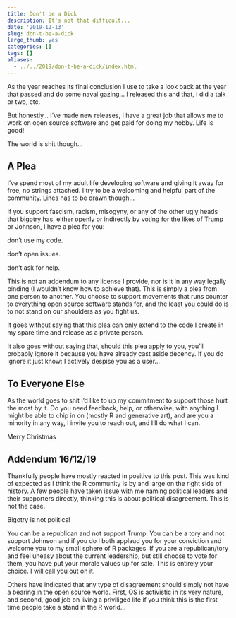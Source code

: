 ```yaml
---
title: Don't be a Dick
description: It's not that difficult...
date: '2019-12-13'
slug: don-t-be-a-dick
large_thumb: yes
categories: []
tags: []
aliases: 
  - ../../2019/don-t-be-a-dick/index.html
---
```


As the year reaches its final conclusion I use to take a look back at the year that passed and do some naval gazing... I released this and that, I did a talk or two, etc.

But honestly... I've made new releases, I have a great job that allows me to work on open source software and get paid for doing my hobby. Life is good!

The world is shit though...

## A Plea

I've spend most of my adult life developing software and giving it away for free, no strings attached. I try to be a welcoming and helpful part of the community. Lines has to be drawn though...

If you support fascism, racism, misogyny, or any of the other ugly heads that bigotry has, either openly or indirectly by voting for the likes of Trump or Johnson, I have a plea for you:

don't use my code.

don't open issues.

don't ask for help.

This is not an addendum to any license I provide, nor is it in any way legally binding (I wouldn't know how to achieve that). This is simply a plea from one person to another. You choose to support movements that runs counter to everything open source software stands for, and the least you could do is to not stand on our shoulders as you fight us.

It goes without saying that this plea can only extend to the code I create in my spare time and release as a private person.

It also goes without saying that, should this plea apply to you, you'll probably ignore it because you have already cast aside decency. If you do ignore it just know: I actively despise you as a user...

## To Everyone Else

As the world goes to shit I'd like to up my commitment to support those hurt the most by it. Do you need feedback, help, or otherwise, with anything I might be able to chip in on (mostly R and generative art), and are you a minority in any way, I invite you to reach out, and I'll do what I can.

Merry Christmas

## Addendum 16/12/19

Thankfully people have mostly reacted in positive to this post. This was kind of expected as I think the R community is by and large on the right side of history. A few people have taken issue with me naming political leaders and their supporters directly, thinking this is about political disagreement. This is not the case.

Bigotry is not politics!

You can be a republican and not support Trump. You can be a tory and not support Johnson and if you do I both applaud you for your conviction and welcome you to my small sphere of R packages. If you are a republican/tory and feel uneasy about the current leadership, but still choose to vote for them, you have put your morale values up for sale. This is entirely your choice. I will call you out on it.

Others have indicated that any type of disagreement should simply not have a bearing in the open source world. First, OS is activistic in its very nature, and second, good job on living a priviliged life if you think this is the first time people take a stand in the R world...
